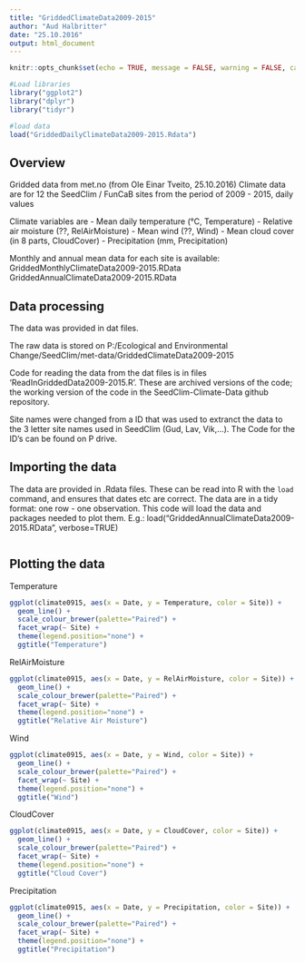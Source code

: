 ```yaml
---
title: "GriddedClimateData2009-2015"
author: "Aud Halbritter"
date: "25.10.2016"
output: html_document
---
```


```r
knitr::opts_chunk$set(echo = TRUE, message = FALSE, warning = FALSE, cache = TRUE)
```

```r
#Load libraries
library("ggplot2")
library("dplyr")
library("tidyr")

#load data
load("GriddedDailyClimateData2009-2015.Rdata")
```

## Overview

Gridded data from met.no (from Ole Einar Tveito, 25.10.2016)
Climate data are for 12 the SeedClim / FunCaB sites from the period of 2009 - 2015, daily values

Climate variables are
 - Mean daily temperature (°C, Temperature)
 - Relative air moisture (??, RelAirMoisture)
 - Mean wind (??, Wind)
 - Mean cloud cover (in 8 parts, CloudCover)
 - Precipitation (mm, Precipitation)

Monthly and annual mean data for each site is available:
GriddedMonthlyClimateData2009-2015.RData
GriddedAnnualClimateData2009-2015.RData


## Data processing

The data was provided in dat files.

The raw data is stored on P:/Ecological and Environmental Change/SeedClim/met-data/GriddedClimateData2009-2015

Code for reading the data from the dat files is in files 'ReadInGriddedData2009-2015.R'. These are archived versions of the code; the working version of the code in the SeedClim-Climate-Data github repository.

Site names were changed from a ID that was used to extranct the data to the 3 letter site names used in SeedClim (Gud, Lav, Vik,...). The Code for the ID's can be found on P drive.


## Importing the data

The data are provided in .Rdata files. These can be read into R with the `load` command, and ensures that dates etc are correct. The data are in a tidy format: one row - one observation. This code will load the data and packages needed to plot them.
E.g.: load("GriddedAnnualClimateData2009-2015.RData", verbose=TRUE)

```r
```


## Plotting the data

Temperature

```r
ggplot(climate0915, aes(x = Date, y = Temperature, color = Site)) +
  geom_line() +
  scale_colour_brewer(palette="Paired") +
  facet_wrap(~ Site) + 
  theme(legend.position="none") +
  ggtitle("Temperature")
```



RelAirMoisture

```r
ggplot(climate0915, aes(x = Date, y = RelAirMoisture, color = Site)) +
  geom_line() +
  scale_colour_brewer(palette="Paired") +
  facet_wrap(~ Site) + 
  theme(legend.position="none") +
  ggtitle("Relative Air Moisture")
```


Wind
```r
ggplot(climate0915, aes(x = Date, y = Wind, color = Site)) +
  geom_line() +
  scale_colour_brewer(palette="Paired") +
  facet_wrap(~ Site) + 
  theme(legend.position="none") +
  ggtitle("Wind")

```


CloudCover
```r
ggplot(climate0915, aes(x = Date, y = CloudCover, color = Site)) +
  geom_line() +
  scale_colour_brewer(palette="Paired") +
  facet_wrap(~ Site) + 
  theme(legend.position="none") +
  ggtitle("Cloud Cover")
```


Precipitation
```r
ggplot(climate0915, aes(x = Date, y = Precipitation, color = Site)) +
  geom_line() +
  scale_colour_brewer(palette="Paired") +
  facet_wrap(~ Site) + 
  theme(legend.position="none") +
  ggtitle("Precipitation")

```



